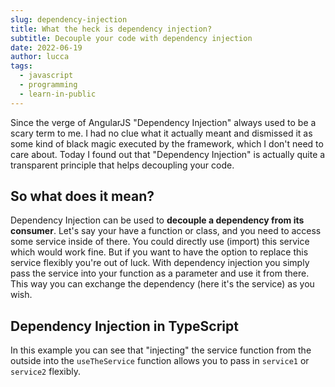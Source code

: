 ```yaml
---
slug: dependency-injection
title: What the heck is dependency injection?
subtitle: Decouple your code with dependency injection
date: 2022-06-19
author: lucca
tags:
  - javascript
  - programming
  - learn-in-public
---
```


Since the verge of AngularJS "Dependency Injection" always used to be a scary term to me.
I had no clue what it actually meant and dismissed it as some kind of black magic executed by the framework, which I don't need to care about.
Today I found out that "Dependency Injection" is actually quite a transparent principle that helps decoupling your code.

## So what does it mean?
Dependency Injection can be used to **decouple a dependency from its consumer**.
Let's say your have a function or class, and you need to access some service inside of there.
You could directly use (import) this service which would work fine.
But if you want to have the option to replace this service flexibly you're out of luck.
With dependency injection you simply pass the service into your function as a parameter and use it from there.
This way you can exchange the dependency (here it's the service) as you wish.

## Dependency Injection in TypeScript
In this example you can see that "injecting" the service function from the outside into the `useTheService` function allows you to pass in `service1` or `service2` flexibly.

<Replit url="https://replit.com/@idkshite/Dependency-Injection"/>

